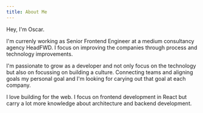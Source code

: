 ```yaml
---
title: About Me
---
```


Hey, I'm Oscar. 

I'm currenly working as Senior Frontend Engineer at a medium consultancy agency HeadFWD. I focus on improving the companies through process and technology improvements.  

I'm passionate to grow as a developer and not only focus on the technology but also on focussing on building a culture. Connecting teams and aligning goals my personal goal and I'm looking for carying out that goal at each company.

I love building for the web. I focus on frontend development in React but carry a lot more knowledge about architecture and backend development. 

